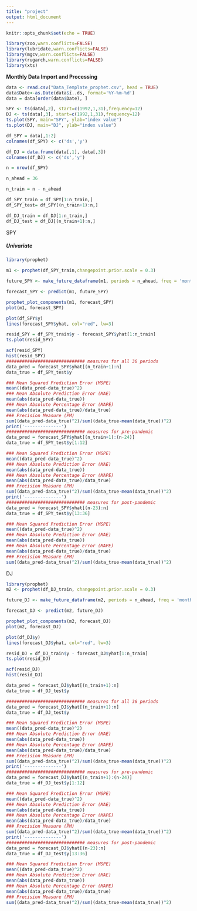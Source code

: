 ```yaml
---
title: "project"
output: html_document
---
```


```r
knitr::opts_chunk$set(echo = TRUE)
```

```r
library(zoo,warn.conflicts=FALSE)
library(lubridate,warn.conflicts=FALSE)
library(mgcv,warn.conflicts=FALSE)
library(rugarch,warn.conflicts=FALSE)
library(xts)
```

**Monthly Data Import and Processing**
```r
data <- read.csv("Data_Template_prophet.csv", head = TRUE)
data$Date<-as.Date(data$ï..ds, format='%Y-%m-%d')
data = data[order(data$Date), ]
```

```r
SPY <- ts(data[,2], start=c(1992,1,31),frequency=12)
DJ <- ts(data[,3], start=c(1992,1,31),frequency=12)
ts.plot(SPY, main="SPY", ylab="index value")
ts.plot(DJ, main="DJ", ylab="index value")
```

```r
df_SPY = data[,1:2]
colnames(df_SPY) <- c('ds','y')

df_DJ = data.frame(data[,1], data[,3])
colnames(df_DJ) <- c('ds','y')

n = nrow(df_SPY)

n_ahead = 36

n_train = n - n_ahead

df_SPY_train = df_SPY[1:n_train,]
df_SPY_test= df_SPY[(n_train+1):n,]

df_DJ_train = df_DJ[1:n_train,]
df_DJ_test = df_DJ[(n_train+1):n,]

```


######################## SPY ######################
##### Univariate

```r
library(prophet)

m1 <- prophet(df_SPY_train,changepoint.prior.scale = 0.3)

future_SPY <- make_future_dataframe(m1, periods = n_ahead, freq = 'month')

forecast_SPY <- predict(m1, future_SPY)

prophet_plot_components(m1, forecast_SPY)
plot(m1, forecast_SPY)

plot(df_SPY$y)
lines(forecast_SPY$yhat, col="red", lw=3)

resid_SPY = df_SPY_train$y - forecast_SPY$yhat[1:n_train]
ts.plot(resid_SPY)

acf(resid_SPY)
hist(resid_SPY)
############################## measures for all 36 periods
data_pred = forecast_SPY$yhat[(n_train+1):n]
data_true = df_SPY_test$y

### Mean Squared Prediction Error (MSPE)
mean((data_pred-data_true)^2)
### Mean Absolute Prediction Error (MAE)
mean(abs(data_pred-data_true))
### Mean Absolute Percentage Error (MAPE)
mean(abs(data_pred-data_true)/data_true)
### Precision Measure (PM)
sum((data_pred-data_true)^2)/sum((data_true-mean(data_true))^2)
print('--------------')
############################## measures for pre-pandemic
data_pred = forecast_SPY$yhat[(n_train+1):(n-24)]
data_true = df_SPY_test$y[1:12]

### Mean Squared Prediction Error (MSPE)
mean((data_pred-data_true)^2)
### Mean Absolute Prediction Error (MAE)
mean(abs(data_pred-data_true))
### Mean Absolute Percentage Error (MAPE)
mean(abs(data_pred-data_true)/data_true)
### Precision Measure (PM)
sum((data_pred-data_true)^2)/sum((data_true-mean(data_true))^2)
print('--------------')
############################## measures for post-pandemic
data_pred = forecast_SPY$yhat[(n-23):n]
data_true = df_SPY_test$y[13:36]

### Mean Squared Prediction Error (MSPE)
mean((data_pred-data_true)^2)
### Mean Absolute Prediction Error (MAE)
mean(abs(data_pred-data_true))
### Mean Absolute Percentage Error (MAPE)
mean(abs(data_pred-data_true)/data_true)
### Precision Measure (PM)
sum((data_pred-data_true)^2)/sum((data_true-mean(data_true))^2)

```

###################### DJ ##########################

```r
library(prophet)
m2 <- prophet(df_DJ_train, changepoint.prior.scale = 0.3)

future_DJ <- make_future_dataframe(m2, periods = n_ahead, freq = 'month')

forecast_DJ <- predict(m2, future_DJ)

prophet_plot_components(m2, forecast_DJ)
plot(m2, forecast_DJ)

plot(df_DJ$y)
lines(forecast_DJ$yhat, col="red", lw=3)

resid_DJ = df_DJ_train$y - forecast_DJ$yhat[1:n_train]
ts.plot(resid_DJ)

acf(resid_DJ)
hist(resid_DJ)

data_pred = forecast_DJ$yhat[(n_train+1):n]
data_true = df_DJ_test$y

############################## measures for all 36 periods
data_pred = forecast_DJ$yhat[(n_train+1):n]
data_true = df_DJ_test$y

### Mean Squared Prediction Error (MSPE)
mean((data_pred-data_true)^2)
### Mean Absolute Prediction Error (MAE)
mean(abs(data_pred-data_true))
### Mean Absolute Percentage Error (MAPE)
mean(abs(data_pred-data_true)/data_true)
### Precision Measure (PM)
sum((data_pred-data_true)^2)/sum((data_true-mean(data_true))^2)
print('--------------')
############################## measures for pre-pandemic
data_pred = forecast_DJ$yhat[(n_train+1):(n-24)]
data_true = df_DJ_test$y[1:12]

### Mean Squared Prediction Error (MSPE)
mean((data_pred-data_true)^2)
### Mean Absolute Prediction Error (MAE)
mean(abs(data_pred-data_true))
### Mean Absolute Percentage Error (MAPE)
mean(abs(data_pred-data_true)/data_true)
### Precision Measure (PM)
sum((data_pred-data_true)^2)/sum((data_true-mean(data_true))^2)
print('--------------')
############################## measures for post-pandemic
data_pred = forecast_DJ$yhat[(n-23):n]
data_true = df_DJ_test$y[13:36]

### Mean Squared Prediction Error (MSPE)
mean((data_pred-data_true)^2)
### Mean Absolute Prediction Error (MAE)
mean(abs(data_pred-data_true))
### Mean Absolute Percentage Error (MAPE)
mean(abs(data_pred-data_true)/data_true)
### Precision Measure (PM)
sum((data_pred-data_true)^2)/sum((data_true-mean(data_true))^2)


```


